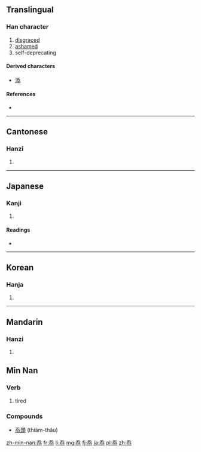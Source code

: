 ==Translingual==

===Han character===
{{Han char|rn=61|rad=心|as=04|sn=7|four=2033<sub>3</sub>|canj=竹大心 (HKP), 一大心 (MKP)}}

# [[disgraced]]
# [[ashamed]]
# self-deprecating

====Derived characters====
* [[添]]

====References====
* {{Han ref|kx=0377.080|dkj=10348|dj=0704.010|hdz=42279.050|uh=5FDD|ud=24541|bh=A9BD|bd=43453}}

----

==Cantonese==

===Hanzi===
{{yue-hanzi|jyut=|y=tim2}}

# {{defn|lang=yue|sort=心04}}

----

==Japanese==

===Kanji===
{{ja-kanji|grade=|rs=心04}}

# {{defn|lang=ja|sort=心04}}

====Readings====
* {{ja-readings|on=[[てん]] (ten)|kun=[[かたじけな]] (katajikena)}}

----

==Korean==

===Hanja===
{{ko-hanja|hangeul=첨|eumhun=|rv=cheom|mr=ch'ŏm|y=chem}}

# {{defn|lang=ko|sort=心04}}

----

==Mandarin==

===Hanzi===
{{cmn-hanzi|pin=[[tiǎn]] ([[tian3]])|wg=t'ien<sup>3</sup>}}

# {{defn|lang=cmn|sort=心04}}

==Min Nan==

===Verb===
{{nan-verb|ts|poj=thiám|c=忝}}

# tired

===Compounds===
*[[忝頭]] (thiám-thâu)

[[zh-min-nan:忝]]
[[fr:忝]]
[[li:忝]]
[[mg:忝]]
[[fj:忝]]
[[ja:忝]]
[[pl:忝]]
[[zh:忝]]